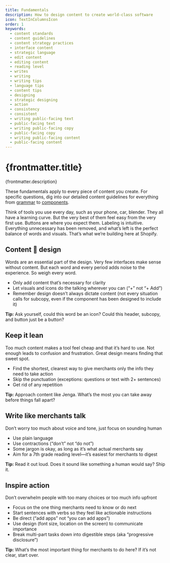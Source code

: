 ```yaml
---
title: Fundamentals
description: How to design content to create world-class software
icon: TextInColumnsIcon
order: 1
keywords:
  - content standards
  - content guidelines
  - content strategy practices
  - interface content
  - strategic language
  - edit content
  - editing content
  - reading level
  - writes
  - writing
  - writing tips
  - language tips
  - content tips
  - designing
  - strategic designing
  - action
  - consistency
  - consistent
  - writing public-facing text
  - public-facing text
  - writing public-facing copy
  - public-facing copy
  - writing public-facing content
  - public-facing content
---
```


# {frontmatter.title}

<Lede>{frontmatter.description}</Lede>

These fundamentals apply to every piece of content you create. For specific questions, dig into our detailed content guidelines for everything from [grammar]() to [components]().

Think of tools you use every day, such as your phone, car, blender. They all have a learning curve. But the very best of them feel easy from the very first use. Buttons are where you expect them. Labeling is intuitive. Everything unnecessary has been removed, and what’s left is the perfect balance of words and visuals. That’s what we’re building here at Shopify.


## Content 🤝 design

Words are an essential part of the design. Very few interfaces make sense without content. But each word and every period adds noise to the experience. So weigh every word.

- Only add content that’s necessary for clarity
- Let visuals and icons do the talking wherever you can (“+” not “+ Add”)
- Remember design doesn’t always dictate content (not every situation calls for subcopy, even if the component has been designed to include it)


**Tip:** Ask yourself, could this word be an icon? Could this header, subcopy, and button just be a button?

## Keep it lean

Too much content makes a tool feel cheap and that it’s hard to use. Not enough leads to confusion and frustration. Great design means finding that sweet spot.

- Find the shortest, clearest way to give merchants only the info they need to take action
- Skip the punctuation (exceptions: questions or text with 2+ sentences)
- Get rid of any repetition

**Tip:** Approach content like Jenga. What’s the most you can take away before things fall apart?


## Write like merchants talk

Don’t worry too much about voice and tone, just focus on sounding human

- Use plain language
- Use contractions (“don’t” not “do not”)
- Some jargon is okay, as long as it’s what actual merchants say
- Aim for a 7th grade reading level—it’s easiest for merchants to digest

**Tip:** Read it out loud. Does it sound like something a human would say? Ship it.

## Inspire action

Don’t overwhelm people with too many choices or too much info upfront

- Focus on the one thing merchants need to know or do next
- Start sentences with verbs so they feel like actionable instructions
- Be direct (“add apps” not “you can add apps”)
- Use design (font size, location on the screen) to communicate importance
- Break multi-part tasks down into digestible steps (aka “progressive disclosure”)

**Tip:** What’s the most important thing for merchants to do here? If it’s not clear, start over.
